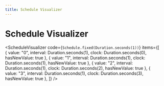 ```yaml
---
title: Schedule Visualizer
---
```



# Schedule Visualizer

<ScheduleVisualizer
	code={`Schedule.fixed(Duration.seconds(1))`}
  items={[
    { value: "0", interval: Duration.seconds(1), clock: Duration.seconds(0), hasNewValue: true },
    { value: "1", interval: Duration.seconds(1), clock: Duration.seconds(1), hasNewValue: true },
    { value: "2", interval: Duration.seconds(1), clock: Duration.seconds(2), hasNewValue: true },
    { value: "3", interval: Duration.seconds(1), clock: Duration.seconds(3), hasNewValue: true },
  ]}
/>

